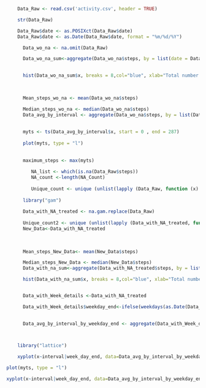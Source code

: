 
```r
    Data_Raw <- read.csv('activity.csv', header = TRUE) 

    str(Data_Raw)

    Data_Raw$date <- as.POSIXct(Data_Raw$date) 
    Data_Raw$date <- as.Date(Data_Raw$date, format = "%m/%d/%Y") 

      Data_wo_na <- na.omit(Data_Raw)

      Data_wo_na_sum<-aggregate(Data_wo_na$steps, by = list(date = Data_wo_na$date),sum)

      
      hist(Data_wo_na_sum$x, breaks = 8,col="blue", xlab="Total number of steps taken each day",ylab="Frequency of steps", main="Histogram for Total number of steps")

      
     
      Mean_steps_wo_na <- mean(Data_wo_na$steps) 

      Median_steps_wo_na <- median(Data_wo_na$steps) 
      Data_avg_by_interval <- aggregate(Data_wo_na$steps, by = list(Data_wo_na$interval),mean)
      
    
      myts <- ts(Data_avg_by_interval$x, start = 0 , end = 287) 
      
      plot(myts, type = "l")
      
      
      maximum_steps <- max(myts)
   
         NA_list <- which(is.na(Data_Raw$steps)) 
         NA_count <-length(NA_Count) 
  
         Unique_count <- unique (unlist(lapply (Data_Raw, function (x) which (is.na (x))))) 
  
      library("gam") 
  
      Data_with_NA_treated <- na.gam.replace(Data_Raw)
  
      Unique_count2 <- unique (unlist(lapply (Data_with_NA_treated, function (x) which (is.na (x))))) 
      New_Data<-Data_with_NA_treated
  
  
    
      Mean_steps_New_Data<- mean(New_Data$steps) 

      Median_steps_New_Data <- median(New_Data$steps) 
      Data_with_na_sum<-aggregate(Data_with_NA_treated$steps, by = list(date = Data_with_NA_treated$date),sum)

      hist(Data_with_na_sum$x, breaks = 8,col="blue", xlab="Total number of steps taken each day",ylab="Frequency of steps", main="Histogram for Total number of steps")


      Data_with_Week_details <-Data_with_NA_treated

      Data_with_Week_details$weekday_end<-ifelse(weekdays(as.Date(Data_with_Week_details$date)) %in% c('Saturday','Sunday'), "weekend", "weekday")

  
      Data_avg_by_interval_by_weekday_end <- aggregate(Data_with_Week_details$steps, by = list(interval=Data_with_Week_details$interval, week_day_end = Data_with_Week_details$weekday_end), mean)


 
    library("lattice") 

    xyplot(x~interval|week_day_end, data=Data_avg_by_interval_by_weekday_end, type="l", xlab="Interval",ylab="Total number of steps", main="Week Day Vs Weekend Trend")

```

```r
plot(myts, type = "l")

xyplot(x~interval|week_day_end, data=Data_avg_by_interval_by_weekday_end, type="l", xlab="Interval",ylab="Total number of steps", main="Week Day Vs Weekend Trend",layout=c(1,2))
```
